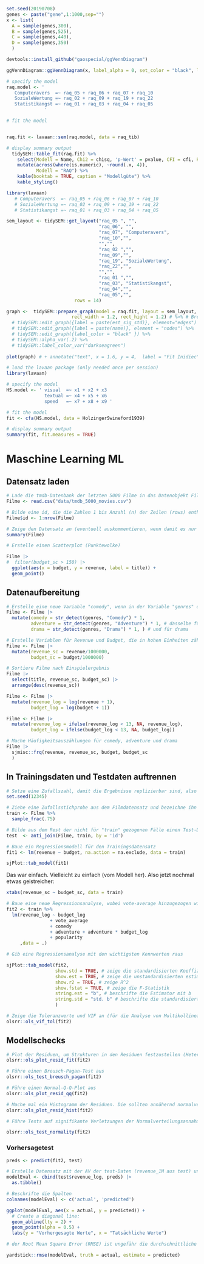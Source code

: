 ```r
set.seed(20190708)
genes <- paste("gene",1:1000,sep="")
x <- list(
  A = sample(genes,300), 
  B = sample(genes,525), 
  C = sample(genes,440),
  D = sample(genes,350)
  )

devtools::install_github("gaospecial/ggVennDiagram")

ggVennDiagram::ggVennDiagram(x, label_alpha = 0, set_color = "black", label_color = "white")

```


```r
# specify the model
raq.model <- '
   Computeravers  =~ raq_05 + raq_06 + raq_07 + raq_10
   SozialeWertung =~ raq_02 + raq_09 + raq_19 + raq_22
   Statistikangst =~ raq_01 + raq_03 + raq_04 + raq_05 
              '

# fit the model


raq.fit <- lavaan::sem(raq.model, data = raq_tib)

# display summary output
  tidySEM::table_fit(raq.fit) %>% 
    select(Modell = Name, Chi2 = chisq, 'p-Wert' = pvalue, CFI = cfi, RMSEA = rmsea, SRMR = srmr_mplus) %>% 
    mutate(across(where(is.numeric), ~round(.x, 4)), 
           Modell = "RAQ") %>% 
    kable(booktab = TRUE, caption = "Modellgüte") %>%
    kable_styling()
```
```r
library(lavaan)
   # Computeravers  =~ raq_05 + raq_06 + raq_07 + raq_10
   # SozialeWertung =~ raq_02 + raq_09 + raq_19 + raq_22
   # Statistikangst =~ raq_01 + raq_03 + raq_04 + raq_05 

sem_layout <- tidySEM::get_layout("raq_05 ", "",
                                  "raq_06", "",
                                  "raq_07", "Computeravers",
                                  "raq_10","",
                                  "","",
                                  "raq_02 ","",
                                  "raq_09","",
                                  "raq_19", "SozialeWertung",
                                  "raq_22","",
                                  "","",
                                  "raq_01 ","",
                                  "raq_03", "Statistikangst",
                                  "raq_04","",
                                  "raq_05","",
                         rows = 14)

graph <-  tidySEM::prepare_graph(model = raq.fit, layout = sem_layout, # fit aus dem Fit von lavaan, Layout in sem_layout definiert
                        rect_width = 1.2, rect_hight = 1.2) # %>% # Breite und Höhe der manifesten
  # tidySEM::edit_graph({label = paste(est_sig_std)}, element="edges") %>% # in den Label werden die geschätzten signifikanten std gezeigt
  # tidySEM::edit_graph({label = paste(name)}, element = "nodes") %>% 
  # tidySEM::edit_graph({label_color = "black" }) %>%  
  # tidySEM::alpha_var(.2) %>% 
  # tidySEM::label_color_var("darkseagreen") 
  
plot(graph) # + annotate("text", x = 1.6, y = 4,  label = "Fit Inidiec") 
```

```r

# load the lavaan package (only needed once per session)
library(lavaan)

# specify the model
HS.model <- ' visual  =~ x1 + x2 + x3      
              textual =~ x4 + x5 + x6
              speed   =~ x7 + x8 + x9 '

# fit the model
fit <- cfa(HS.model, data = HolzingerSwineford1939)

# display summary output
summary(fit, fit.measures = TRUE)
```


# Maschine Learning ML

## Datensatz laden

```r

# Lade die tmdb-Datenbank der letzten 5000 Filme in das Datenobjekt Filme
Filme <- read.csv("data/tmdb_5000_movies.csv")

# Bilde eine id, die die Zahlen 1 bis Anzahl (n) der Zeilen (rows) enthält mit dem R-base-Befehl nrow()
Filme$id <- 1:nrow(Filme)

# Zeige den Datensatz an (eventuell auskommentieren, wenn damit es nur bei Bedarf kommt)
summary(Filme)
```

```r
# Erstelle einen Scatterplot (Punktewolke)

Filme |> 
#  filter(budget_sc > 150) |> 
  ggplot(aes(x = budget, y = revenue, label = title)) + 
  geom_point() 
```

## Datenaufbereitung

```r
# Erstelle eine neue Variable "comedy", wenn in der Variable "genres" der Text "Comedy" gefunden wird und mache daraus eine 0/1-Dummyvariable, statt TRUE/FALSE, indem mit 1 multipliziert wird
Filme <- Filme |> 
  mutate(comedy = str_detect(genres, "Comedy") * 1, 
         adventure = str_detect(genres, "Adventure") * 1, # dasselbe für adnventure
         drama = str_detect(genres, "Drama") * 1, ) # und für drama
```

```r
# Erstelle Variablen für Revenue und Budget, die in hohen Einheiten zählen, damit die Kennwerte nicht so riesig werden
Filme <- Filme |> 
  mutate(revenue_sc = revenue/1000000,
         budget_sc = budget/1000000)

# Sortiere Filme nach Einspielergebnis
Filme |> 
  select(title, revenue_sc, budget_sc) |> 
  arrange(desc(revenue_sc))
```

```r
Filme <- Filme |> 
  mutate(revenue_log = log(revenue + 1),
         budget_log = log(budget + 1))
```


```r
Filme <- Filme |> 
  mutate(revenue_log = ifelse(revenue_log < 13, NA, revenue_log),
         budget_log = ifelse(budget_log < 13, NA, budget_log))
```


```r
# Mache Häufigkeitsauszählungen für comedy, adventure und drama
Filme |> 
  sjmisc::frq(revenue, revenue_sc, budget, budget_sc
  )
```


## In Trainingsdaten und Testdaten auftrennen

```r

# Setze eine Zufallszahl, damit die Ergebnisse replizierbar sind, also nicht jedes Mal eine neue Zufallszahl gesetzt wird und die Ergebnisse (bisschen) abweichen
set.seed(12345)

# Ziehe eine Zufallsstichprobe aus dem Filmdatensatz und bezeichne ihn als "train", also Trainingsdatensatz, mit dem die "Maschine" trainiert wird
train <- Filme %>% 
  sample_frac(.75)

# Bilde aus dem Rest der nicht für "train" gezogenen Fälle einen Test-Datensatz, indem nach 'id' die Fälle aus "Filme" das Gegenteil (anti) von zusammengetan (join) werden.
test  <- anti_join(Filme, train, by = 'id')

```

```r

# Baue ein Regressionsmodell für den Trainingsdatensatz 
fit1 <- lm(revenue ~ budget, na.action = na.exclude, data = train)

sjPlot::tab_model(fit1)

```


Das war einfach. Vielleicht zu einfach (vom Modell her). Also jetzt nochmal etwas geistreicher:

```r
xtabs(revenue_sc ~ budget_sc, data = train)

# Baue eine neue Regressionsanalyse, wobei vote-average hinzugezogen wird und adventure als Dummy eingebaut wird und als Slope-Dummy mit budget_1M, dann noch popularity dazu
fit2 <- train %>% 
  lm(revenue_log ~ budget_log 
                + vote_average
                + comedy
                + adventure + adventure * budget_log
                + popularity
     ,data = .)

# Gib eine Regressionsanalyse mit den wichtigsten Kennwerten raus

sjPlot::tab_model(fit2,
                  show.std = TRUE, # zeige die standardisierten Koeffizienten
                  show.est = TRUE, # zeige die unstandardisierten estimates
                  show.r2 = TRUE, # zeige R^2
                  show.fstat = TRUE, # zeige die F-Statistik
                  string.est = "b", # beschrifte die Estimator mit b
                  string.std = "std. b" # beschrifte die standardisierten b mit std. b
                  )

# Zeige die Toleranzwerte und VIF an (für die Analyse von Multikollinearität)
olsrr::ols_vif_tol(fit2)
```


## Modellschecks

```r
# Plot der Residuen, um Strukturen in den Residuen festzustellen (Heteroskedastizität und Nichtlinearität)
olsrr::ols_plot_resid_fit(fit2)

# Führe einen Breusch-Pagan-Test aus
olsrr::ols_test_breusch_pagan(fit2)
```
```r

# Führe einen Normal-Q-Q-Plot aus
olsrr::ols_plot_resid_qq(fit2)
```


```r

# Mache mal ein Histogramm der Residuen. Die sollten annähernd normalverteilt sein. 
olsrr::ols_plot_resid_hist(fit2)
```

```r
# Führe Tests auf signifikante Verletzungen der Normalverteilungsannahme aus.

olsrr::ols_test_normality(fit2)
```

### Vorhersagetest

```r
preds <- predict(fit2, test)
```


```r

# Erstelle Datensatz mit der AV der test-Daten (revenue_1M aus test) und den Vorhersagewerten (preds)
modelEval <- cbind(test$revenue_log, preds) |> 
  as.tibble()

# Beschrifte die Spalten
colnames(modelEval) <- c('actual', 'predicted')

ggplot(modelEval, aes(x = actual, y = predicted)) + 
  # Create a diagonal line:
  geom_abline(lty = 2) + 
  geom_point(alpha = 0.5) + 
  labs(y = "Vorhergesagte Werte", x = "Tatsächliche Werte") 
```


```r

# der Root Mean Square Error (RMSE) ist ungefähr die durchschnittliche Abweichung der vorhergesagten Werte von den tatsächlichen Die Wurzel (Root) der durchschnittlichen (Mean), quadrierten (Squared) Fehler (Error)

yardstick::rmse(modelEval, truth = actual, estimate = predicted)

```
